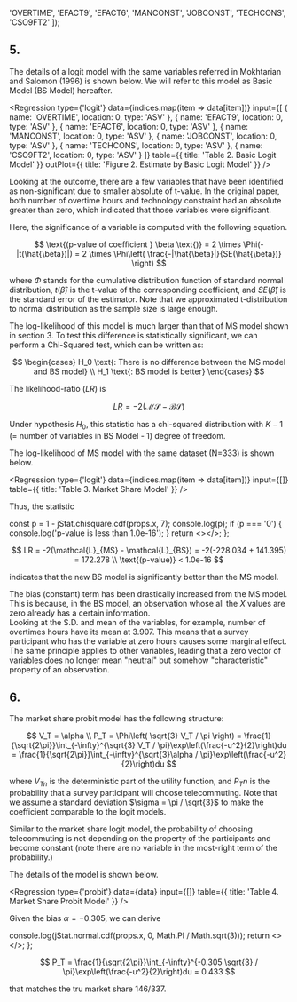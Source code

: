
  'OVERTIME',
  'EFACT9',
  'EFACT6',
  'MANCONST',
  'JOBCONST',
  'TECHCONS',
  'CSO9FT2'
]);

## 5.

The details of a logit model with the same variables referred in Mokhtarian and Salomon (1996) is shown below. We will refer to this model as Basic Model (BS Model) hereafter.

<Regression
  type={'logit'}
  data={indices.map(item => data[item])}
  input={[
    { name: 'OVERTIME', location: 0, type: 'ASV' },
    { name: 'EFACT9', location: 0, type: 'ASV' },
    { name: 'EFACT6', location: 0, type: 'ASV' },
    { name: 'MANCONST', location: 0, type: 'ASV' },
    { name: 'JOBCONST', location: 0, type: 'ASV' },
    { name: 'TECHCONS', location: 0, type: 'ASV' },
    { name: 'CSO9FT2', location: 0, type: 'ASV' }
  ]}
  table={{ title: 'Table 2. Basic Logit Model' }}
  outPlot={{ title: 'Figure 2. Estimate by Basic Logit Model' }}
/>

Looking at the outcome, there are a few variables that have been identified as non-significant due to smaller absolute of t-value. In the original paper, both number of overtime hours and technology constraint had an absolute greater than zero, which indicated that those variables were significant.

Here, the significance of a variable is computed with the following equation.

$$
\text{(p-value of coefficient } \beta \text{)} = 2 \times \Phi(-|t(\hat{\beta})|) = 2 \times \Phi\left( \frac{-|\hat{\beta}|}{SE(\hat{\beta})} \right)
$$

where $\Phi$ stands for the cumulative distribution function of standard normal distribution, $t(\hat{\beta})$ is the t-value of the corresponding coefficient, and $SE(\hat{\beta})$ is the standard error of the estimator. Note that we approximated t-distribution to normal distribution as the sample size is large enough.

The log-likelihood of this model is much larger than that of MS model shown in section 3. To test this difference is statistically significant, we can perform a Chi-Squared test, which can be written as:

$$
\begin{cases}
  H_0 \text{: There is no difference between the MS model and BS model} \\
  H_1 \text{: BS model is better}
\end{cases}
$$

The likelihood-ratio ($LR$) is

$$
LR = -2(\mathcal{MS} - \mathcal{BS})
$$

Under hypothesis $H_0$, this statistic has a chi-squared distribution with $K - 1$ (= number of variables in BS Model - 1) degree of freedom.

The log-likelihood of MS model with the same dataset (N=333) is shown below.

<Regression
  type={'logit'}
  data={indices.map(item => data[item])}
  input={[]}
  table={{ title: 'Table 3. Market Share Model' }}
/>

Thus, the statistic

  const p = 1 - jStat.chisquare.cdf(props.x, 7);
  console.log(p);
  if (p === '0') {
    console.log('p-value is less than 1.0e-16');
  }
  return <></>;
};

<PVal x={172.278} />

$$
LR = -2(\mathcal{L}_{MS} - \mathcal{L}_{BS}) = -2(-228.034 + 141.395) = 172.278 \\
\text{(p-value)} < 1.0e-16
$$

indicates that the new BS model is significantly better than the MS model.

The bias (constant) term has been drastically increased from the MS model. This is because, in the BS model, an observation whose all the $X$ values are zero already has a certain information.  
Looking at the S.D. and mean of the variables, for example, number of overtimes hours have its mean at 3.907. This means that a survey participant who has the variable at zero hours causes some marginal effect. The same principle applies to other variables, leading that a zero vector of variables does no longer mean "neutral" but somehow "characteristic" property of an observation.

## 6.

The market share probit model has the following structure:

$$
V_T = \alpha \\
P_T = \Phi\left( \sqrt{3} V_T / \pi \right) = \frac{1}{\sqrt{2\pi}}\int_{-\infty}^{\sqrt{3} V_T / \pi}\exp\left(\frac{-u^2}{2}\right)du = \frac{1}{\sqrt{2\pi}}\int_{-\infty}^{\sqrt{3}\alpha / \pi}\exp\left(\frac{-u^2}{2}\right)du
$$

where $V_{Tn}$ is the deterministic part of the utility function, and $P_T{n}$ is the probability that a survey participant will choose telecommuting. Note that we assume a standard deviation $\sigma = \pi / \sqrt{3}$ to make the coefficient comparable to the logit models.

Similar to the market share logit model, the probability of choosing telecommuting is not depending on the property of the participants and become constant (note there are no variable in the most-right term of the probability.)

The details of the model is shown below.

<Regression
  type={'probit'}
  data={data}
  input={[]}
  table={{ title: 'Table 4. Market Share Probit Model' }}
/>

Given the bias $\alpha = -0.305$, we can derive

  console.log(jStat.normal.cdf(props.x, 0, Math.PI / Math.sqrt(3)));
  return <></>;
};

<PhiVal x={-0.305} />

$$
P_T = \frac{1}{\sqrt{2\pi}}\int_{-\infty}^{-0.305 \sqrt{3} / \pi}\exp\left(\frac{-u^2}{2}\right)du = 0.433
$$

that matches the tru market share $146/337$.
